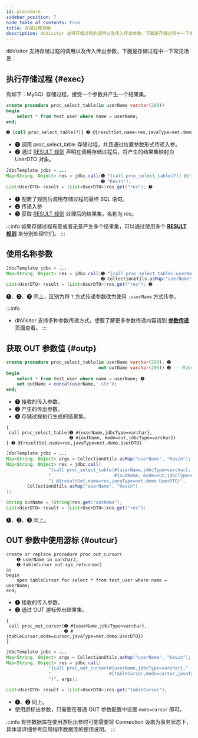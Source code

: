 ```yaml
---
id: procedure
sidebar_position: 7
hide_table_of_contents: true
title: 存储过程调用
description: dbVisitor 支持存储过程的调用以及传入传出参数，下面是存储过程中一下常见场景。
---
```


dbVisitor 支持存储过程的调用以及传入传出参数，下面是存储过程中一下常见场景：

<TOCInline toc={toc} />

## 执行存储过程 {#exec}

有如下：MySQL 存储过程，接受一个参数并产生一个结果集。

```sql title='1. MySQL 存储过程'
create procedure proc_select_table(in userName varchar(200))
begin
    select * from test_user where name = userName;
end;
```

```sql title='2. 编辑查询语句'
➊ {call proc_select_table(?)} ➋ @{resultSet,name=res,javaType=net.demo.UserDTO}
```

- ➊ 调用 proc_select_table 存储过程，并且通过位置参数形式传递入参。
- ➋ 通过 [RESULT 规则](../../rules/assist_rule#result-set) 声明在调用存储过程后，将产生的结果集映射为 UserDTO 对象。

```java title='3. 执行存储过程'
JdbcTemplate jdbc = ...
Map<String, Object> res = jdbc.call(➊ "{call proc_select_table(?)} @{resultSet,name=res,javaType=net.demo.UserDTO}",
                                    ➋ "Kevin");
List<UserDTO> result = (List<UserDTO>)res.get("res"); ➌
```

- ➊ 配置了规则后调用存储过程的最终 SQL 语句。
- ➋ 传递入参
- ➌ 获取 [RESULT 规则](../../rules/assist_rule#result-set) 处理后的结果集，名称为 res。

:::info
如果存储过程有意或者无意产生多个结果集，可以通过使用多个 **[RESULT 规则](../../rules/assist_rule#result-set)** 来分别处理它们。
:::

## 使用名称参数

```java title='执行存储过程'
JdbcTemplate jdbc = ...
Map<String, Object> res = jdbc.call(➊ "{call proc_select_table(:userName)} @{resultSet,name=res,javaType=net.demo.UserDTO}",
                                    ➋ CollectionUtils.asMap("userName", "Kevin"));
List<UserDTO> result = (List<UserDTO>)res.get("res"); ➌
```

➊、➋、➌ 同上，区别为将 `?` 方式传递参数改为使用 `:userName` 方式传参。

:::info
- dbVisitor 支持多种参数传递方式，想要了解更多参数传递内容请到 **[参数传递](../../args/about)** 页面查看。
:::

## 获取 OUT 参数值 {#outp}

```sql title='1. 有如下 MySQL 存储过程'
create procedure proc_select_table(in userName varchar(200), ➊
                                   out outName varchar(200)) ➋ -- 传出参数
begin
    select * from test_user where name = userName; ➌
    set outName = concat(userName,'-str');
end;
```

- ➊ 接收的传入参数。
- ➋ 产生的传出参数。
- ➌ 存储过程执行生成的结果集。

```text title='2. 编辑查询语句'
{
 call proc_select_table(➊ #{userName,jdbcType=varchar},
                        ➋ #{outName, mode=out,jdbcType=varchar})
} ➌ @{resultSet,name=res,javaType=net.demo.UserDTO}
```

```java title='3. 执行存储过程'
JdbcTemplate jdbc = ...
Map<String, Object> args = CollectionUtils.asMap("userName", "Kevin");
Map<String, Object> res = jdbc.call(
                "{call proc_select_table(#{userName,jdbcType=varchar}, " +
                "                        #{outName, mode=out,jdbcType=varchar})" +
                "} @{resultSet,name=res,javaType=net.demo.UserDTO}", 
        CollectionUtils.asMap("userName", "Kevin")
);

String outName = (String)res.get("outName");
List<UserDTO> result = (List<UserDTO>)res.get("res");
```

➊、➋、➌ 同上。

## OUT 参数中使用游标 {#outcur}

```oracle title='1. 有如下 Oracle 存储过程'
create or replace procedure proc_out_cursor(
    ➊ userName in varchar2,
    ➋ tableCursor out sys_refcursor)
as
begin
    open tableCursor for select * from test_user where name = userName;
end;
```

- ➊ 接收的传入参数。
- ➋ 通过 OUT 游标传出结果集。

```text title='2. 编辑查询语句'
{
 call proc_out_cursor(➊ #{userName,jdbcType=varchar},
                      ➋ #{tableCursor,mode=cursor,javaType=net.demo.UserDTO})
}
```

```java title='3. 执行存储过程'
JdbcTemplate jdbc = ...
Map<String, Object> args = CollectionUtils.asMap("userName", "Kevin");
Map<String, Object> res = jdbc.call(
                "{call proc_out_cursor(#{userName,jdbcType=varchar}," +
                "                      #{tableCursor,mode=cursor,javaType=net.demo.UserDTO})" +
                "}", args);

List<UserDTO> result = (List<UserDTO>)res.get("tableCursor");
```

- ➊、➋ 同上。
- 使用游标出参数，只需要在普通 OUT 参数配置中设置 `mode=cursor` 即可。

:::info
有些数据库在使用游标出参时可能需要将 Connection 设置为事务状态下，具体请详细参考应用程序数据库的使用说明。
:::
